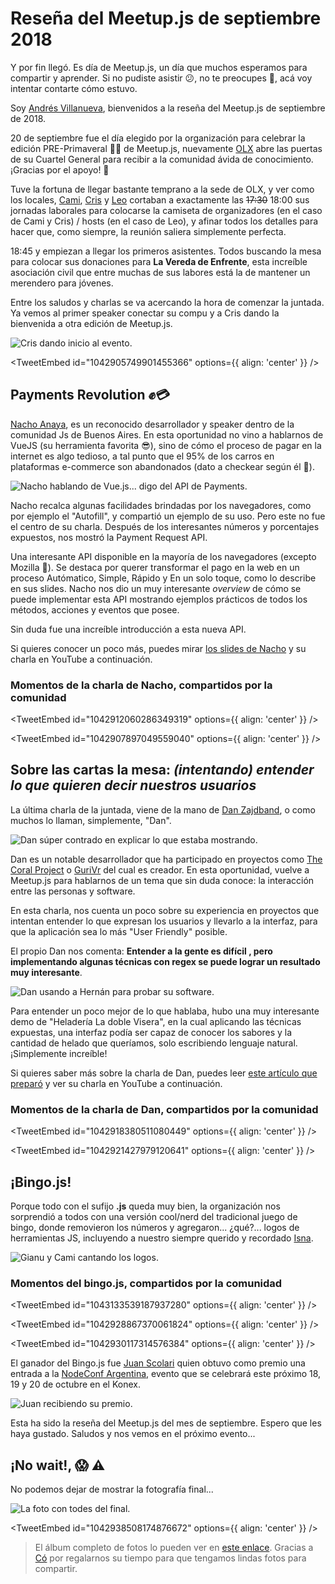 

# Reseña del Meetup.js de septiembre 2018

Y por fin llegó. Es día de Meetup.js, un día que muchos esperamos para compartir y aprender. Si no pudiste asistir 😕, no te preocupes 🙂, acá voy intentar contarte cómo estuvo.

Soy [Andrés Villanueva](https://twitter.com/villanuevand), bienvenidos a la reseña del Meetup.js de septiembre de 2018.

20 de septiembre fue el día elegido por la organización para celebrar la edición PRE-Primaveral 🍃💐 de Meetup.js, nuevamente [OLX](https://twitter.com/olxtecharg) abre las puertas de su Cuartel General para recibir a la comunidad ávida de conocimiento. ¡Gracias por el apoyo! 👏

Tuve la fortuna de llegar bastante temprano a la sede de OLX, y ver como los locales, [Cami](https://twitter.com/camilunghi), [Cris](https://twitter.com/DuranCristhian) y [Leo](https://twitter.com/leopittelli) cortaban a exactamente las ~~17:30~~ 18:00 sus jornadas laborales para colocarse la camiseta de organizadores (en el caso de Cami y Cris) / hosts (en el caso de Leo), y afinar todos los detalles para hacer que, como siempre, la reunión saliera simplemente perfecta.

18:45 y empiezan a llegar los primeros asistentes. Todos buscando la mesa para colocar sus donaciones para **La Vereda de Enfrente**, esta increíble asociación civil que entre muchas de sus labores está la de mantener un merendero para jóvenes.

Entre los saludos y charlas se va acercando la hora de comenzar la juntada. Ya vemos al primer speaker conectar su compu y a Cris dando la bienvenida a otra edición de Meetup.js.

<Img
  src="/static/Blog/resena-meetup-septiembre-2018/cris-bienvenida.jpg"
  alt="Cris dando inicio al evento."
/>

<TweetEmbed id="1042905749901455366" options={{ align: 'center' }} />

## Payments Revolution ✊💳

[Nacho Anaya](https://twitter.com/ianaya89), es un reconocido desarrollador y speaker dentro de la comunidad Js de Buenos Aires. En esta oportunidad no vino a hablarnos de VueJS (su herramienta favorita 😎), sino de cómo el proceso de pagar en la internet es algo tedioso, a tal punto que el 95% de los carros en plataformas e-commerce son abandonados (dato a checkear según él 🙊).

<Img
  src="/static/Blog/resena-meetup-septiembre-2018/nacho-charla.jpg"
  alt="Nacho hablando de Vue.js... digo del API de Payments."
/>

Nacho recalca algunas facilidades brindadas por los navegadores, como por ejemplo el "Autofill", y compartió un ejemplo de su uso. Pero este no fue el centro de su charla. Después de los interesantes números y porcentajes expuestos, nos mostró la Payment Request API.

Una interesante API disponible en la mayoría de los navegadores (excepto Mozilla 🙁). Se destaca por querer transformar el pago en la web en un proceso Autómatico, Simple, Rápido y En un solo toque, como lo describe en sus slides. Nacho nos dio un muy interesante _overview_ de cómo se puede implementar esta API mostrando ejemplos prácticos de todos los métodos, acciones y eventos que posee.

Sin duda fue una increíble introducción a esta nueva API.

Si quieres conocer un poco más, puedes mirar [los slides de Nacho](https://speakerdeck.com/ianaya89/payments-revolution) y su charla en YouTube a continuación.

<YouTube videoId="KOCn6muo4u8" containerClassName="video-wrapper" />

### Momentos de la charla de Nacho, compartidos por la comunidad

<TweetEmbed id="1042912060286349319" options={{ align: 'center' }} />

<TweetEmbed id="1042907897049559040" options={{ align: 'center' }} />

## Sobre las cartas la mesa: _(intentando) entender lo que quieren decir nuestros usuarios_

La última charla de la juntada, viene de la mano de [Dan Zajdband](https://twitter.com/impronunciable), o como muchos lo llaman, simplemente, "Dan".

<Img
  src="/static/Blog/resena-meetup-septiembre-2018/dan-charla.jpg"
  alt="Dan súper contrado en explicar lo que estaba mostrando."
/>

Dan es un notable desarrollador que ha participado en proyectos como [The Coral Project](https://coralproject.net/) o [GuriVr](https://gurivr.com/) del cual es creador. En esta oportunidad, vuelve a Meetup.js para hablarnos de un tema que sin duda conoce: la interacción entre las personas y software.

En esta charla, nos cuenta un poco sobre su experiencia en proyectos que intentan entender lo que expresan
los usuarios y llevarlo a la interfaz, para que la aplicación sea lo más "User Friendly" posible.

El propio Dan nos comenta: **Entender a la gente es difícil , pero implementando algunas técnicas con regex se puede lograr un resultado muy interesante**.

<Img
  src="/static/Blog/resena-meetup-septiembre-2018/dan-demo.jpg"
  alt="Dan usando a Hernán para probar su software."
/>

Para entender un poco mejor de lo que hablaba, hubo una muy interesante demo de "Heladería La doble Visera", en la cual aplicando las técnicas expuestas, una interfaz podía ser capaz de conocer los sabores y la cantidad de helado que queríamos, solo escribiendo lenguaje natural. ¡Simplemente increíble!

Si quieres saber más sobre la charla de Dan, puedes leer [este artículo que preparó](https://zajdband.com/meetupjs/) y ver su charla en YouTube a continuación.

<YouTube videoId="obAixsX-tXQ" containerClassName="video-wrapper" />

### Momentos de la charla de Dan, compartidos por la comunidad

<TweetEmbed id="1042918380511080449" options={{ align: 'center' }} />

<TweetEmbed id="1042921427979120641" options={{ align: 'center' }} />

## ¡Bingo.js!

Porque todo con el sufijo **.js** queda muy bien, la organización nos sorprendió a todos con una versión cool/nerd del tradicional juego de bingo, donde removieron los números y agregaron... ¿qué?... logos de herramientas JS, incluyendo a nuestro siempre querido y recordado [Isna](https://twitter.com/isnardi).

<Img
  src="/static/Blog/resena-meetup-septiembre-2018/bingo-gianu-cami.jpg"
  alt="Gianu y Cami cantando los logos."
/>

### Momentos del bingo.js, compartidos por la comunidad

<TweetEmbed id="1043133539187937280" options={{ align: 'center' }} />

<TweetEmbed id="1042928867370061824" options={{ align: 'center' }} />

<TweetEmbed id="1042930117314576384" options={{ align: 'center' }} />

El ganador del Bingo.js fue [Juan Scolari](https://twitter.com/juanscolari) quien obtuvo como premio una entrada a la [NodeConf Argentina](https://2018.nodeconf.com.ar/), evento que se celebrará este próximo 18, 19 y 20 de octubre en el Konex.

<Img
  src="/static/Blog/resena-meetup-septiembre-2018/bingo-ganador.jpg"
  alt="Juan recibiendo su premio."
/>

Esta ha sido la reseña del Meetup.js del mes de septiembre. Espero que les haya gustado. Saludos y nos vemos en el próximo evento...

## ¡No wait!, 😱 ⚠️

No podemos dejar de mostrar la fotografía final...

<Img
  src="/static/Blog/resena-meetup-septiembre-2018/todes.jpg"
  alt="La foto con todes del final."
/>

<TweetEmbed id="1042938508174876672" options={{ align: 'center' }} />

> El álbum completo de fotos lo pueden ver en [este enlace](https://www.facebook.com/groups/1572363023007913/permalink/2196422900601919/). Gracias a [Có](https://twitter.com/co_constanza) por regalarnos su tiempo para que tengamos lindas fotos para compartir.

<script async src="https://platform.twitter.com/widgets.js" charSet="utf-8" />
